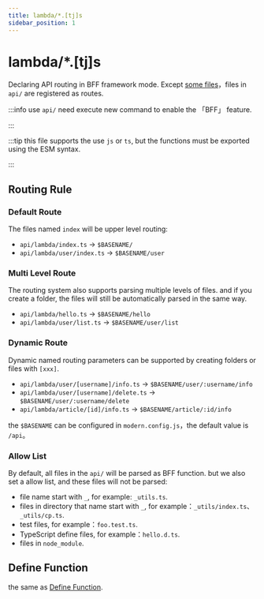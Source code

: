 ```yaml
---
title: lambda/*.[tj]s
sidebar_position: 1
---
```

# lambda/*.[tj]s

Declaring API routing in BFF framework mode. Except [some files](/apis/app/hooks/api/framework/lambda#allow-list)，files in `api/` are registered as routes.

:::info
use `api/` need execute new command to enable the 「BFF」 feature.

:::

:::tip
this file supports the use `js` or `ts`, but the functions must be exported using the ESM syntax.

:::

## Routing Rule

### Default Route

The files named `index` will be upper level routing:

- `api/lambda/index.ts` -> `$BASENAME/`
- `api/lambda/user/index.ts` -> `$BASENAME/user`

### Multi Level Route

The routing system also supports parsing multiple levels of files. and if you create a folder, the files will still be automatically parsed in the same way.

- `api/lambda/hello.ts` -> `$BASENAME/hello`
- `api/lambda/user/list.ts` -> `$BASENAME/user/list`

### Dynamic Route

Dynamic named routing parameters can be supported by creating folders or files with `[xxx]`.

- `api/lambda/user/[username]/info.ts` -> `$BASENAME/user/:username/info`
- `api/lambda/user/[username]/delete.ts` -> `$BASENAME/user/:username/delete`
- `api/lambda/article/[id]/info.ts` -> `$BASENAME/article/:id/info`

the `$BASENAME` can be configured in `modern.config.js`，the default value is `/api`。

### Allow List

By default, all files in the `api/` will be parsed as BFF function. but we also set a allow list, and these files will not be parsed:

- file name start with `_`, for example: `_utils.ts`.
- files in directory that name start with `_`, for example：`_utils/index.ts`、`_utils/cp.ts`.
- test files, for example：`foo.test.ts`.
- TypeScript define files, for example：`hello.d.ts`.
- files in `node_module`.

## Define Function

the same as [Define Function](/apis/app/hooks/api/functions/api#define-function).
